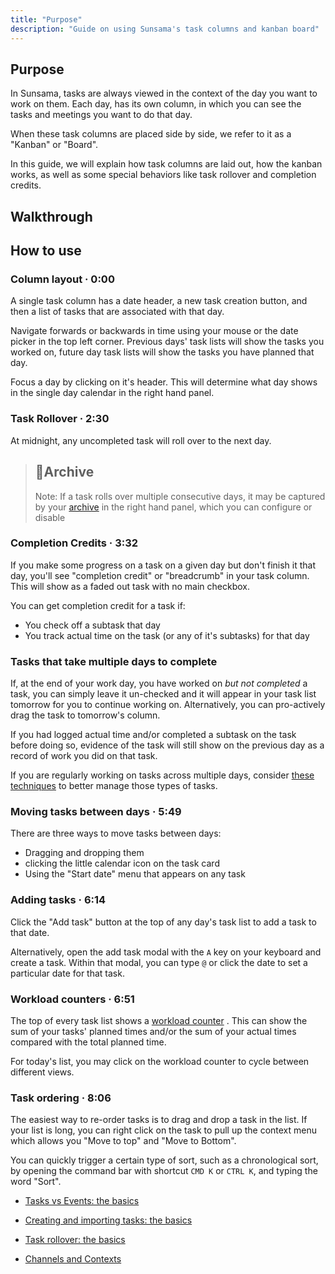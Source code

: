 ```yaml
---
title: "Purpose"
description: "Guide on using Sunsama's task columns and kanban board"
---
```

## Purpose

In Sunsama, tasks are always viewed in the context of the day you want to work on them. Each day, has its own column, in which you can see the tasks and meetings you want to do that day.

When these task columns are placed side by side, we refer to it as a "Kanban" or "Board".

In this guide, we will explain how task columns are laid out, how the kanban works, as well as some special behaviors like task rollover and completion credits.

## Walkthrough

## How to use

### Column layout · 0:00

A single task column has a date header, a new task creation button, and then a list of tasks that are associated with that day.

Navigate forwards or backwards in time using your mouse or the date picker in the top left corner. Previous days' task lists will show the tasks you worked on, future day task lists will show the tasks you have planned that day.

Focus a day by clicking on it's header. This will determine what day shows in the single day calendar in the right hand panel.

  

### Task Rollover · 2:30

At midnight, any uncompleted task will roll over to the next day.

> ## 📘Archive
> 
> Note: If a task rolls over multiple consecutive days, it may be captured by your [archive](/docs/archive)
>  in the right hand panel, which you can configure or disable

  

### Completion Credits · 3:32

If you make some progress on a task on a given day but don't finish it that day, you'll see "completion credit" or "breadcrumb" in your task column. This will show as a faded out task with no main checkbox.

You can get completion credit for a task if:

*   You check off a subtask that day
*   You track actual time on the task (or any of it's subtasks) for that day

  

### Tasks that take multiple days to complete

If, at the end of your work day, you have worked on _but not completed_ a task, you can simply leave it un-checked and it will appear in your task list tomorrow for you to continue working on. Alternatively, you can pro-actively drag the task to tomorrow's column.

If you had logged actual time and/or completed a subtask on the task before doing so, evidence of the task will still show on the previous day as a record of work you did on that task.

If you are regularly working on tasks across multiple days, consider [these techniques](/docs/task-management#dealing-with-multi-day-tasks)
 to better manage those types of tasks.

  

### Moving tasks between days · 5:49

There are three ways to move tasks between days:

*   Dragging and dropping them
*   clicking the little calendar icon on the task card
*   Using the "Start date" menu that appears on any task

  

### Adding tasks · 6:14

Click the "Add task" button at the top of any day's task list to add a task to that date.

Alternatively, open the add task modal with the `A` key on your keyboard and create a task. Within that modal, you can type `@` or click the date to set a particular date for that task.

  

### Workload counters · 6:51

The top of every task list shows a [workload counter](/docs/planned-and-actual-times#workload-counter-in-daily-columns)
. This can show the sum of your tasks' planned times and/or the sum of your actual times compared with the total planned time.

For today's list, you may click on the workload counter to cycle between different views.

  

### Task ordering · 8:06

The easiest way to re-order tasks is to drag and drop a task in the list. If your list is long, you can right click on the task to pull up the context menu which allows you "Move to top" and "Move to Bottom".

You can quickly trigger a certain type of sort, such as a chronological sort, by opening the command bar with shortcut `CMD K` or `CTRL K`, and typing the word "Sort".

*   [Tasks vs Events: the basics](/docs/tasks-vs-events-basics)
    
*   [Creating and importing tasks: the basics](/docs/importing-and-creating-tasks)
    
*   [Task rollover: the basics](/docs/task-rollover-and-recurring-tasks-the-basics)
    
*   [Channels and Contexts](/docs/channels-and-contexts-copy)